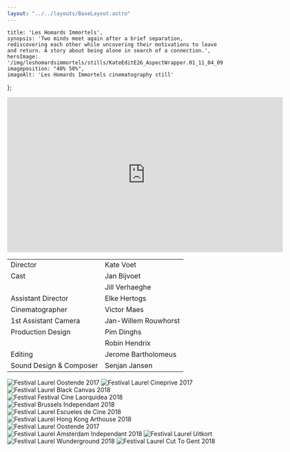 ```yaml
---
layout: "../../layouts/BaseLayout.astro"
---
```

    title: 'Les Homards Immortels',
    synopsis: 'Two minds meet again after a brief separation, rediscovering each other while uncovering their motivations to leave and return. A story about being alone in search of a connection.',
    heroImage: '/img/leshomardsimmortels/stills/KateEditE26_AspectWrapper.01_11_04_09.Still191.png',
    imageposition: "40% 50%",
    imageAlt: 'Les Homards Immortels cinematography still'
};

<ProjectHero title={meta.title} synopsis={meta.synopsis} heroImage={meta.heroImage} alt={meta.imageAlt} imageposition={meta.imageposition} />

<section class="hero">
    <div class="hero-content" data-te-lightbox-init>  
        <ContentPicture image="/img/leshomardsimmortels/stills/KateEditE26_AspectWrapper.01_00_40_17.Still094.png" alt={meta.imageAlt} />
    </div>
</section>

<div class="hero aspect-w-16 aspect-h-9" data-aos="fade-up" data-aos-duration="600">
    <iframe src="https://player.vimeo.com/video/206725218" width="640" height="360" frameborder="0" allow="autoplay; fullscreen; picture-in-picture" allowfullscreen></iframe>
</div>

<section class="hero" data-aos="fade-up" data-aos-duration="600" >
    <div class="hero-content" >           
        <table class="table-auto border-separate border-spacing-x-3 text-base-200">
            <tbody>
                <tr>
                    <td class="text-right font-light">Director</td>
                    <td class="text-left font-bold">Kate Voet</td>
                </tr>
                <tr>
                    <td class="text-right font-light">Cast</td>
                    <td class="text-left font-bold">Jan Bijvoet</td>
                </tr>
                <tr>
                    <td class="text-right font-light"></td>
                    <td class="text-left font-bold">Jill Verhaeghe</td>
                </tr>
                <tr>
                    <td class="text-right font-light">Assistant Director</td>
                    <td class="text-left font-bold">Elke Hertogs</td>
                </tr>
                <tr>
                    <td class="text-right font-light">Cinematographer</td>
                    <td class="text-left font-bold">Victor Maes</td>
                </tr>
                <tr>
                    <td class="text-right font-light">1st Assistant Camera</td>
                    <td class="text-left font-bold">Jan-Willem Rouwhorst</td>
                </tr>
                <tr>
                    <td class="text-right font-light">Production Design</td>
                    <td class="text-left font-bold">Pim Dinghs</td>
                </tr>        
                <tr>
                    <td class="text-right font-light"></td>
                    <td class="text-left font-bold">Robin Hendrix</td>
                </tr>
                <tr>
                    <td class="text-right font-light">Editing</td>
                    <td class="text-left font-bold">Jerome Bartholomeus</td>
                </tr>
                <tr>
                    <td class="text-right font-light">Sound Design & Composer</td>
                    <td class="text-left font-bold">Senjan Jansen</td>
                </tr>
            </tbody>
        </table>
    </div>  
</section>

<section class="hero">
    <div class="hero-content grid grid-cols-1 md:grid-cols-2 gap-3" data-te-lightbox-init>            
        <ContentPicture image="/img/leshomardsimmortels/stills/KateEditE26_AspectWrapper.01_00_50_17.Still097.png" alt={meta.imageAlt} />
        <ContentPicture image="/img/leshomardsimmortels/stills/KateEditE26_AspectWrapper.01_01_25_21.Still102.png" alt={meta.imageAlt} />
    </div>
</section>




<section class="hero " data-aos="fade-up" data-aos-duration="600">
    <div class="hero-content flex flex-wrap place-content-around">
        <img src="/img/leshomardsimmortels/laurels/leshomardsimmortels_laurel_oostende2017.svg" alt="Festival Laurel Oostende 2017" class="w-48" />
        <img src="/img/leshomardsimmortels/laurels/leshomardsimmortels_laurel_cineprive2017.svg" alt="Festival Laurel Cineprive 2017" class="w-48" />
        <img src="/img/leshomardsimmortels/laurels/leshomardsimmortels_laurel_blackcanvas2018.svg" alt="Festival Laurel Black Canvas 2018" class="w-48" />
        <img src="/img/leshomardsimmortels/laurels/leshomardsimmortels_laurel_festivalcinelaorquidea2018.svg" alt="Festival Festival Cine Laorquidea 2018" class="w-48" />
        <img src="/img/leshomardsimmortels/laurels/leshomardsimmortels_laurel_brusselsindependant2018.svg" alt="Festival Brussels Independant 2018" class="w-48" />
        <img src="/img/leshomardsimmortels/laurels/leshomardsimmortels_laurel_escuelesdecine2018.svg" alt="Festival Laurel Escueles de Cine 2018"  class="w-48" />
        <img src="/img/leshomardsimmortels/laurels/leshomardsimmortels_laurel_hongkongarthouse2018.svg" alt="Festival Laurel Hong Kong Arthouse 2018" class="w-48" />
        <img src="/img/leshomardsimmortels/laurels/leshomardsimmortels_laurel_venicefilmweek2018.svg" alt="Festival Laurel Oostende 2017" class="w-48" />
        <img src="/img/leshomardsimmortels/laurels/leshomardsimmortels_laurel_amsterdamindependant2018.svg" alt="Festival Laurel Amsterdam Independant 2018" class="w-48" />
        <img src="/img/leshomardsimmortels/laurels/leshomardsimmortels_laurel_uitkort.svg" alt="Festival Laurel Uitkort" class="w-48" />
        <img src="/img/leshomardsimmortels/laurels/leshomardsimmortels_laurel_wunderground2018.svg" alt="Festival Laurel Wunderground 2018" class="w-48" />
        <img src="/img/leshomardsimmortels/laurels/leshomardsimmortels_laurel_cuttogent2018.svg" alt="Festival Laurel Cut To Gent 2018" class="w-48" />
    </div>
</section>

<section class="hero">
    <div class="hero-content grid grid-cols-1 md:grid-cols-2 gap-3" data-te-lightbox-init>            
        <ContentPicture image="/img/leshomardsimmortels/stills/KateEditE26_AspectWrapper.01_04_14_03.Still113.png" alt={meta.imageAlt} />
        <ContentPicture image="/img/leshomardsimmortels/stills/KateEditE26_AspectWrapper.01_05_55_23.Still093.png" alt={meta.imageAlt} />
        <ContentPicture image="/img/leshomardsimmortels/stills/LesHomardsImmortels_KateVoet_Corestill.jpg" alt={meta.imageAlt} />
        <ContentPicture image="/img/leshomardsimmortels/stills/KateEditE26_AspectWrapper.01_05_21_23.Still129.png" alt={meta.imageAlt} />
        <ContentPicture image="/img/leshomardsimmortels/stills/KateEditE26_AspectWrapper.01_06_27_13.Still138.png" alt={meta.imageAlt} />
        <ContentPicture image="/img/leshomardsimmortels/stills/KateEditE26_AspectWrapper.01_06_30_22.Still141.png" alt={meta.imageAlt} />
        <ContentPicture image="/img/leshomardsimmortels/stills/KateEditE26_AspectWrapper.01_07_10_22.Still153.png" alt={meta.imageAlt} />
        <ContentPicture image="/img/leshomardsimmortels/stills/KateEditE26_AspectWrapper.01_06_44_05.Still143.png" alt={meta.imageAlt} />
        <ContentPicture image="/img/leshomardsimmortels/stills/KateEditE26_AspectWrapper.01_06_53_03.Still145.png" alt={meta.imageAlt} />
        <ContentPicture image="/img/leshomardsimmortels/stills/KateEditE26_AspectWrapper.01_07_18_17.Still157.png" alt={meta.imageAlt} />
        <ContentPicture image="/img/leshomardsimmortels/stills/KateEditE26_AspectWrapper.01_07_23_03.Still160.png" alt={meta.imageAlt} />
        <ContentPicture image="/img/leshomardsimmortels/stills/KateEditE26_AspectWrapper.01_07_37_14.Still165.png" alt={meta.imageAlt} />
        <ContentPicture image="/img/leshomardsimmortels/stills/KateEditE26_AspectWrapper.01_07_49_20.Still169.png" alt={meta.imageAlt} />
        <ContentPicture image="/img/leshomardsimmortels/stills/LesHomardsImmortels_KateVoet_Still15.jpg" alt={meta.imageAlt} />
        <ContentPicture image="/img/leshomardsimmortels/stills/KateEditE26_AspectWrapper.01_03_33_00.Still109.png" alt={meta.imageAlt} />
        <ContentPicture image="/img/leshomardsimmortels/stills/KateEditE26_AspectWrapper.01_09_27_16.Still184.png" alt={meta.imageAlt} />
        <ContentPicture image="/img/leshomardsimmortels/stills/KateEditE26_AspectWrapper.01_09_33_05.Still185.png" alt={meta.imageAlt} />
        <ContentPicture image="/img/leshomardsimmortels/stills/KateEditE26_AspectWrapper.01_11_04_09.Still191.png" alt={meta.imageAlt} />
    </div>
</section>

